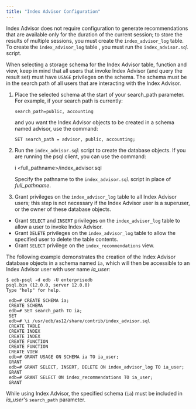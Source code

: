```yaml
---
title: "Index Advisor Configuration"
---
```


<div id="index_advisor_configuration" class="registered_link"></div>




Index Advisor does not require configuration to generate recommendations that are available only for the duration of the current session; to store the results of multiple sessions, you must create the `index_advisor_log` table. To create the `index_advisor_log` table , you must run the `index_advisor.sql` script.

When selecting a storage schema for the Index Advisor table, function and view, keep in mind that all users that invoke Index Advisor (and query the result set) must have `USAGE` privileges on the schema. The schema must be in the search path of all users that are interacting with the Index Advisor.

1.  Place the selected schema at the start of your search_path parameter. For example, if your search path is currently:
    
    `search_path=public, accounting`
    
    and you want the Index Advisor objects to be created in a schema named advisor, use the command:
    
    `SET search_path = advisor, public, accounting;`

2.  Run the `index_advisor.sql` script to create the database objects. If you are running the psql client, you can use the command:
    
    i \<full_pathname\>/index_advisor.sql
    
    Specify the pathname to the `index_advisor.sql` script in place of *full_pathname*.

3.  Grant privileges on the `index_advisor_log` table to all Index Advisor users; this step is not necessary if the Index Advisor user is a superuser, or the owner of these database objects.

<!-- end list -->

  - Grant `SELECT` and `INSERT` privileges on the `index_advisor_log` table to allow a user to invoke Index Advisor.
  - Grant `DELETE` privileges on the `index_advisor_log` table to allow the specified user to delete the table contents.
  - Grant `SELECT` privilege on the `index_recommendations` view.

The following example demonstrates the creation of the Index Advisor database objects in a schema named `ia`, which will then be accessible to an Index Advisor user with user name *ia_user*:

``` text
$ edb-psql -d edb -U enterprisedb
psql.bin (12.0.0, server 12.0.0)
Type "help" for help.

 edb=# CREATE SCHEMA ia;
 CREATE SCHEMA
 edb=# SET search_path TO ia;
 SET
 edb=# \i /usr/edb/as12/share/contrib/index_advisor.sql
 CREATE TABLE
 CREATE INDEX
 CREATE INDEX
 CREATE FUNCTION
 CREATE FUNCTION
 CREATE VIEW
 edb=# GRANT USAGE ON SCHEMA ia TO ia_user;
 GRANT
 edb=# GRANT SELECT, INSERT, DELETE ON index_advisor_log TO ia_user;
 GRANT
 edb=# GRANT SELECT ON index_recommendations TO ia_user;
 GRANT
```

While using Index Advisor, the specified schema (`ia`) must be included in *ia_user*'s `search_path` parameter.
